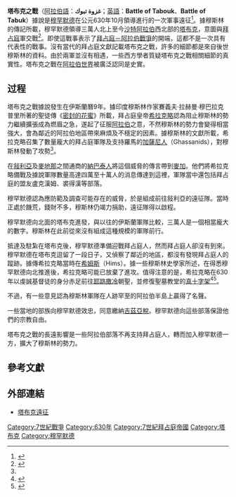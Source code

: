 '''塔布克之戰'''（[[阿拉伯語|阿拉伯語]]：'''غزوة تبوك'''；[[英語|英語]]：'''Battle of Tabouk'''、'''Battle of Tabuk'''）據說是[[穆罕默德|穆罕默德]]在公元630年10月領導進行的一次軍事遠征<ref>{{cite book | language = en | author = Emory C. Bogle | title = ''Islam: origin and belief'' | date = 1998年 | publisher = University of Texas Press | isbn = 0292708629 | pages = 第23頁 }}</ref>。據穆斯林的傳記所載，穆罕默德領導三萬人北上至今[[沙特阿拉伯|沙特阿拉伯]]西北部的[[塔布克|塔布克]]，意圖與[[拜占庭帝國|拜占庭]]軍交戰<ref name="Shahrur">{{cite book | language = en | author = Muhammad Shuhrur、Andreas Christmann | title = ''The Qur'an, morality and critical reason: the essential Muhammad Shahrur''  | date = 2009年 | publisher = Brill  | isbn = 9004171037 | pages = 第416頁 }}</ref>。即使這戰事表示了[[拜占庭－阿拉伯戰爭|拜占庭－阿拉伯戰爭]]的開端，這都不是一次具有代表性的戰事。沒有當代的拜占庭文獻記載塔布克之戰，許多的細節都是來自後世穆斯林的資料。由於兩軍並沒有相遇，一些西方學者質疑塔布克之戰相關細節的真實性。塔布克之戰在[[阿拉伯世界|阿拉伯世界]]被廣泛認同是史實。

==过程==
塔布克之戰據說發生在伊斯蘭曆9年。據印度穆斯林作家賽義夫·拉赫曼·穆巴拉克普里所著的聖徒傳《[[密封的花蜜|密封的花蜜]]》所載，拜占庭皇帝[[希拉克略|希拉克略]]認為阻止穆斯林的勢力繼續擴張成為燃眉之急，遂起了征服[[阿拉伯|阿拉伯]]之意，不然穆斯林的勢力會變得相當強大，會為鄰近的阿拉伯地區帶來麻煩及不穩定的因素。據穆斯林的文獻所載，希拉克略召集了數量龐大的拜占庭軍隊及支持羅馬的[[加薩尼人|加薩尼人]]（Ghassanids），對穆斯林發動了攻勢<ref name="Shahrur"/>。

在[[敍利亞|敍利亞]]及[[麥地那|麥地那]]之間通商的[[納巴泰人|納巴泰人]]將這個威脅的傳言帶到[[麥加|麥加]]。他們將希拉克略備戰及據說軍隊數量高達四萬至十萬人的消息傳達到這裡，軍隊當中還包括拜占庭的盟友盧克漢姆、裘得漢等部落。

穆罕默德認為應防範及調查可能存在的威脅，於是組成前往敍利亞的遠征隊。當時正處於饑荒，錢財不多，穆斯林仍竭力捐助，遠征隊得以啟程。

穆罕默德向北面的塔布克進發，與以往的伊斯蘭軍隊比較，三萬人是一個相當龐大的數字。穆斯林在此前從來沒有組成這種規模的軍隊前行。

抵達及駐紮在塔布克後，穆罕默德準備迎戰拜占庭人，然而拜占庭人卻沒有到來。穆罕默德在塔布克逗留了一段日子，又偵察了鄰近的地區，都沒有發現拜占庭人的蹤跡。據傳希拉克略當時在[[希姆斯|希姆斯]]（Hims）。據一些穆斯林史學家所述，在得悉穆罕默德向北推進後，希拉克略可能已放棄了進攻。值得注意的是，希拉克略在630年以虔誠基督徒的身分赤足前往[[耶路撒冷|耶路撒冷]]朝聖，並修復聖墓教堂的[[真十字架|真十字架]]<ref>{{cite book | language = en | author = Peter Robert Lamont Brown | title = ''The rise of Western Christendom: triumph and diversity, A.D. 200-1000'' | url = http://books.google.com.hk/books?id=-S9N1h_RS-IC&pg=PA293#v=onepage&q=&f=false | date = 2003年 | publisher = Wiley-Blackwell | isbn = 0631221387 | pages = 第293頁 | access-date = 2009-09-29 | archive-date = 2012-04-08 | archive-url = https://web.archive.org/web/20120408073447/http://books.google.com.hk/books?id=-S9N1h_RS-IC&pg=PA293#v=onepage&q=&f=false | dead-url = no }}</ref><ref>{{cite book | language = en | author = G. J. Reinink、Bernard H. Stolte、Rijksuniversiteit te Groningen | title = ''The reign of Heraclius (610-641): crisis and confrontation'' | url = http://books.google.com.hk/books?id=0ytkockAajMC&pg=PA92#v=onepage&q=&f=false | date = 2002年 | publisher = Peeters Publishers | isbn = 9042912286 | pages = 第92頁 | access-date = 2009-09-29 | archive-date = 2012-04-10 | archive-url = https://web.archive.org/web/20120410083207/http://books.google.com.hk/books?id=0ytkockAajMC&pg=PA92#v=onepage&q=&f=false | dead-url = no }}</ref>。

不過，有一些意見認為穆斯林軍隊在人跡罕至的阿拉伯半島上贏得了名聲。

一些當地的部族向穆罕默德效忠，同意繳納[[吉茲亞稅|吉茲亞稅]]。穆罕默德向這些部落保證他們的宗教自由。

塔布克之戰的長遠影響是一些阿拉伯部落不再支持拜占庭人，轉而加入穆罕默德一方，擴大了穆斯林的勢力。

== 參考文獻 ==
<div class="references-small">
<references />
</div>

== 外部連結 ==
*[http://al-islam.org/restatement/34.htm 塔布克遠征] {{Wayback|url=http://al-islam.org/restatement/34.htm |date=20131016123552 }}

[[Category:7世紀戰爭|Category:7世紀戰爭]]
[[Category:630年|Category:630年]]
[[Category:7世紀拜占庭帝國|Category:7世紀拜占庭帝國]]
[[Category:塔布克|Category:塔布克]]
[[Category:穆罕默德|Category:穆罕默德]]